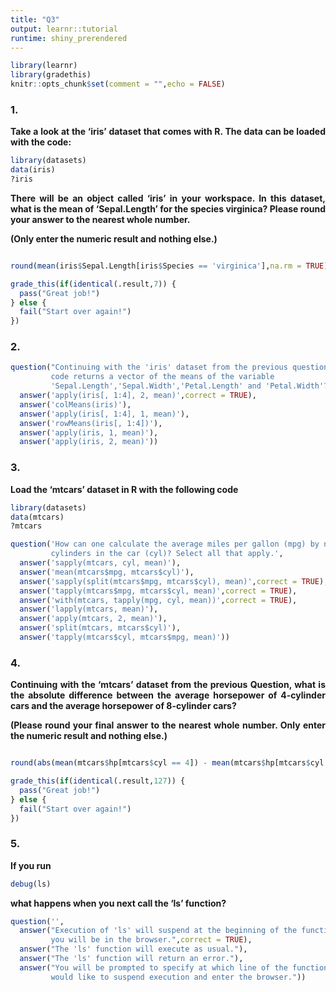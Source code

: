 ```yaml
---
title: "Q3"
output: learnr::tutorial
runtime: shiny_prerendered
---
```


```r
library(learnr)
library(gradethis)
knitr::opts_chunk$set(comment = "",echo = FALSE)
```
<style>
  body {
    text-align: justify
    }
</style>

### 1.

<b>Take a look at the 'iris' dataset that comes with R. The data can be loaded with the code:</b>

```r
library(datasets)
data(iris)
?iris
```

<b>There will be an object called 'iris' in your workspace. In this dataset, what
is the mean of 'Sepal.Length' for the species virginica? Please round your
answer to the nearest whole number.

(Only enter the numeric result and nothing else.)</b>

```r

```

```r
round(mean(iris$Sepal.Length[iris$Species == 'virginica'],na.rm = TRUE))
```

```r
grade_this(if(identical(.result,7)) {
  pass("Great job!")
} else {
  fail("Start over again!")
})
```

### 2.

```r
question("Continuing with the 'iris' dataset from the previous question, what R
         code returns a vector of the means of the variable
         'Sepal.Length','Sepal.Width','Petal.Length' and 'Petal.Width'?",
  answer('apply(iris[, 1:4], 2, mean)',correct = TRUE),
  answer('colMeans(iris)'),
  answer('apply(iris[, 1:4], 1, mean)'),
  answer('rowMeans(iris[, 1:4])'),
  answer('apply(iris, 1, mean)'),
  answer('apply(iris, 2, mean)'))
```

### 3.
<b>Load the 'mtcars' dataset in R with the following code</b>

```r
library(datasets)
data(mtcars)
?mtcars
```

```r
question('How can one calculate the average miles per gallon (mpg) by number of
         cylinders in the car (cyl)? Select all that apply.',
  answer('sapply(mtcars, cyl, mean)'),
  answer('mean(mtcars$mpg, mtcars$cyl)'),
  answer('sapply(split(mtcars$mpg, mtcars$cyl), mean)',correct = TRUE),
  answer('tapply(mtcars$mpg, mtcars$cyl, mean)',correct = TRUE),
  answer('with(mtcars, tapply(mpg, cyl, mean))',correct = TRUE),
  answer('lapply(mtcars, mean)'),
  answer('apply(mtcars, 2, mean)'),
  answer('split(mtcars, mtcars$cyl)'),
  answer('tapply(mtcars$cyl, mtcars$mpg, mean)'))
```


### 4.

<b>Continuing with the 'mtcars' dataset from the previous Question, what is the
absolute difference between the average horsepower of 4-cylinder cars and the
average horsepower of 8-cylinder cars?

(Please round your final answer to the nearest whole number. Only enter the
numeric result and nothing else.)</b>

```r

```

```r
round(abs(mean(mtcars$hp[mtcars$cyl == 4]) - mean(mtcars$hp[mtcars$cyl == 8])))
```

```r
grade_this(if(identical(.result,127)) {
  pass("Great job!")
} else {
  fail("Start over again!")
})
```

### 5.

<b>If you run</b>

```r
debug(ls)
```

<b>what happens when you next call the 'ls' function?</b>

```r
question('',
  answer("Execution of 'ls' will suspend at the beginning of the function and
         you will be in the browser.",correct = TRUE),
  answer("The 'ls' function will execute as usual."),
  answer("The 'ls' function will return an error."),
  answer("You will be prompted to specify at which line of the function you
         would like to suspend execution and enter the browser."))
```